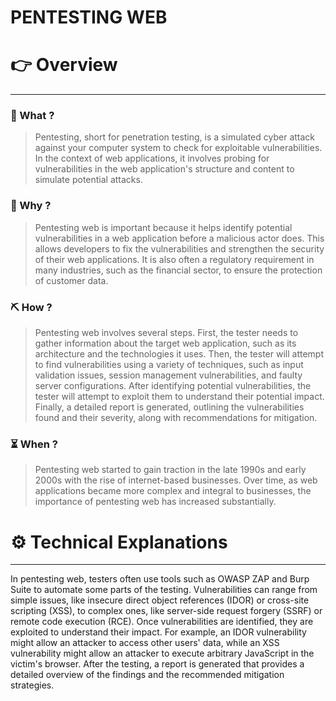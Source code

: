 # PENTESTING WEB


# 👉 Overview

---

### 👀 What ?

> Pentesting, short for penetration testing, is a simulated cyber attack against your computer system to check for exploitable vulnerabilities. In the context of web applications, it involves probing for vulnerabilities in the web application's structure and content to simulate potential attacks.
> 

### 🧐 Why ?

> Pentesting web is important because it helps identify potential vulnerabilities in a web application before a malicious actor does. This allows developers to fix the vulnerabilities and strengthen the security of their web applications. It is also often a regulatory requirement in many industries, such as the financial sector, to ensure the protection of customer data.
> 

### ⛏️ How ?

> Pentesting web involves several steps. First, the tester needs to gather information about the target web application, such as its architecture and the technologies it uses. Then, the tester will attempt to find vulnerabilities using a variety of techniques, such as input validation issues, session management vulnerabilities, and faulty server configurations. After identifying potential vulnerabilities, the tester will attempt to exploit them to understand their potential impact. Finally, a detailed report is generated, outlining the vulnerabilities found and their severity, along with recommendations for mitigation.
> 

### ⏳ When ?

> Pentesting web started to gain traction in the late 1990s and early 2000s with the rise of internet-based businesses. Over time, as web applications became more complex and integral to businesses, the importance of pentesting web has increased substantially.
> 

# ⚙️ Technical Explanations

---

In pentesting web, testers often use tools such as OWASP ZAP and Burp Suite to automate some parts of the testing. Vulnerabilities can range from simple issues, like insecure direct object references (IDOR) or cross-site scripting (XSS), to complex ones, like server-side request forgery (SSRF) or remote code execution (RCE). Once vulnerabilities are identified, they are exploited to understand their impact. For example, an IDOR vulnerability might allow an attacker to access other users' data, while an XSS vulnerability might allow an attacker to execute arbitrary JavaScript in the victim's browser. After the testing, a report is generated that provides a detailed overview of the findings and the recommended mitigation strategies.
